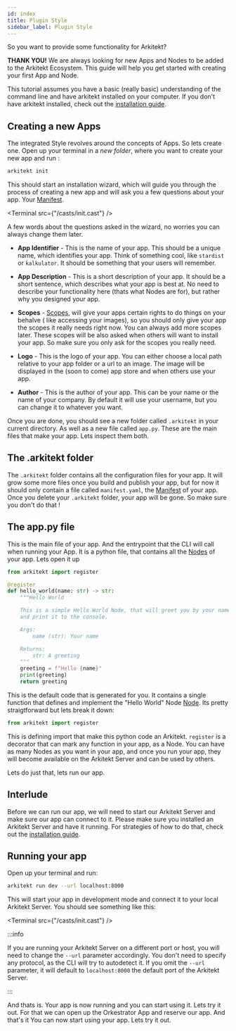 ```yaml
---
id: index
title: Plugin Style
sidebar_label: Plugin Style
---
```



So you want to provide some functionality for Arkitekt?

**THANK YOU!** We are always looking for new Apps and Nodes to be added to the Arkitekt Ecosystem.
This guide will help you get started with creating your first App and Node.

This tutorial assumes you have a basic (really basic) understanding of the command line
and have arkitekt installed on your computer. If you don't have arkitekt installed, check out the [installation guide](/docs/introduction/installation).

## Creating a new Apps

The integrated Style revolves around the concepts of Apps. So lets create one. Open up your terminal in a *new folder*, where you 
want to create your new app and run :

```bash
arkitekt init
```

This should start an installation wizard, which will guide you through the process of creating a new app and will ask you a few questions
about your app. Your [Manifest](/docs/design/terminology/manifest).

<Terminal src={"/casts/init.cast"} />
<div className="mt-2"></div>

A few words about the questions asked in the wizard, no worries you can always change them later.

- **App Identifier** - This is the name of your app. This should be a unique name, which identifies your app. Think of something cool,
    like `stardist` or `kalkulator`. It should be something that your users will remember.

- **App Description** - This is a short description of your app. It should be a short sentence, which describes what your app is best at.
   No need to describe your functionality here (thats what Nodes are for), but rather why you designed your app.

- **Scopes** - [Scopes](/docs/design/security), will give your apps certain rights to do things on your behalve ( like accessing your images),
    so you should only give your app the scopes it really needs right now. You can always add more scopes later. These scopes will be also asked
    when others will want to install your app. So make sure you only ask for the scopes you really need.

- **Logo** - This is the logo of your app. You can either choose a local path relative to your app folder or a url to an image. The image
    will be displayed in the (soon to come) app store and when others use your app.

- **Author** - This is the author of your app. This can be your name or the name of your company. By default it will use your username, but you can
    change it to whatever you want.


Once you are done, you should see a new folder called `.arkitekt` in your current directory. As well as a new file called `app.py`.
These are the main files that make your app. Lets inspect them both.

## The .arkitekt folder

The `.arkitekt` folder contains all the configuration files for your app. It will grow some more files once you build and publish your app,
but for now it should only contain a file called `manifest.yaml`, the [Manifest](/docs/design/terminology/manifest) of your app. Once you delete your
`.arkitekt` folder, your app will be gone. So make sure you don't do that !

## The app.py file

This is the main file of your app. And the entrypoint that the CLI will call when running your App.
It is a python file, that contains all the [Nodes](/docs/design/terminology/node) of your app. Lets open it up

```python
from arkitekt import register

@register
def hello_world(name: str) -> str:
    """Hello World

    This is a simple Hello World Node, that will greet you by your name.
    and print it to the console.

    Args:
        name (str): Your name

    Returns:
        str: A greeting
    """
    greeting = f"Hello {name}"
    print(greeting)
    return greeting
```

This is the default code that is generated for you. It contains a single function that defines and implement the 
"Hello World" Node [Node](/docs/design/terminology/node). Its pretty straigtforward but lets break it down:

```python
from arkitekt import register
```
This is defining import that make this python code an Arkitekt. `register` is a decorator that can mark any function in your app, as a Node.
You can have as many Nodes as you want in your app, and once you run your app, they will become available on the Arkitekt Server and 
can be used by others.

Lets do just that, lets run our app. 

## Interlude

Before we can run our app, we will need to start our Arkitekt Server and make sure our app can connect to it. Please make sure you installed
an Arkitekt Server and have it running. For strategies of how to do that, check out the [installation guide](/docs/introduction/installation).

## Running your app

Open up your terminal and run:

```bash
arkitekt run dev --url localhost:8000
```

This will start your app in development mode and connect it to your local Arkitekt Server. You should see something like this:

<Terminal src={"/casts/init.cast"} />
<div className="mt-6<"></div>

:::info

If you are running your Arkitekt Server on a different port or host, you will need to change the `--url` parameter accordingly.
You don't need to specify any protocol, as the CLI will try to autodetect it. If you omit the `--url` parameter, it will default to `localhost:8000`
the default port of the Arkitekt Server.

:::


And thats is. Your app is now running and you can start using it. Lets try it out.
For that we can open up the Orkestrator App and reserve our app. And that's it 
You can now start using your app. Lets try it out.






